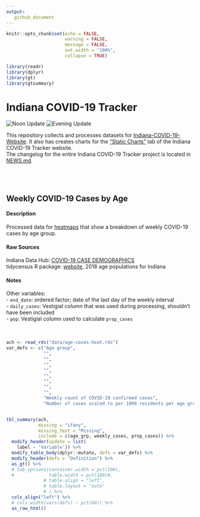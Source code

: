 ```yaml
---
output: 
   github_document
---
```



```r
knitr::opts_chunk$set(echo = FALSE,
                      warning = FALSE,
                      message = FALSE,
                      out.width = "100%",
                      collapse = TRUE)

library(readr)
library(dplyr)
library(gt)
library(gtsummary)
```

# Indiana COVID-19 Tracker  
![Noon Update](https://github.com/ercbk/Indiana-COVID-19-Tracker/workflows/Noon%20Update/badge.svg)
![Evening Update](https://github.com/ercbk/Indiana-COVID-19-Tracker/workflows/Evening%20Update/badge.svg)

This repository collects and processes datasets for [Indiana-COVID-19-Website](https://github.com/ercbk/Indiana-COVID-19-Website). It also has creates charts for the ["Static Charts"](https://ercbk.github.io/Indiana-COVID-19-Website/static.html) tab of the Indiana COVID-19 Tracker website.  
The changelog for the entire Indiana COVID-19 Tracker project is located in [NEWS.md](https://github.com/ercbk/Indiana-COVID-19-Tracker/blob/master/NEWS.md).  
\
\
\

## Weekly COVID-19 Cases by Age  
#### Description  
Processed data for [heatmaps](https://ercbk.github.io/Indiana-COVID-19-Website/demographics.html#cases-by-age) that show a breakdown of weekly COVID-19 cases by age group.  

#### Raw Sources
Indiana Data Hub: [COVID-19 CASE DEMOGRAPHICS]( "https://hub.mph.in.gov/dataset/62ddcb15-bbe8-477b-bb2e-175ee5af8629/resource/2538d7f1-391b-4733-90b3-9e95cd5f3ea6/download/covid_report_demographics.xlsx")  
tidycensus R package: [website](https://walker-data.com/tidycensus/), 2018 age populations for Indiana  

#### Notes  
Other variables:  
  - `end_date`: ordered factor; date of the last day of the weekly interval  
  - `daily_cases`: Vestigial column that was used during processing, shouldn't have been included  
  - `pop`: Vestigial column used to calculate `prop_cases`  
\
\

```r

ach <- read_rds("data/age-cases-heat.rds")
var_defs <- c("Age group",
              "",
              "",
              "",
              "",
              "",
              "",
              "",
              "",
              "Weekly count of COVID-19 confirmed cases",
              "Number of cases scaled to per 1000 residents per age group words words words words words words words")


tbl_summary(ach,
            missing = "ifany",
            missing_text = "Missing",
            include = c(age_grp, weekly_cases, prop_cases)) %>% 
  modify_header(update = list(
    label ~ 'Variable')) %>% 
  modify_table_body(dplyr::mutate, defs = var_defs) %>% 
  modify_header(defs = "Definition") %>% 
  as_gt() %>%
  # tab_options(container.width = pct(100),
  #             table.width = pct(100)#,
              # table.align = "left",
              # table.layout = "auto"
              # ) %>% 
  cols_align("left") %>%
  # cols_width(vars(defs) ~ pct(60)) %>% 
  as_raw_html()
  
```

\
\
\


